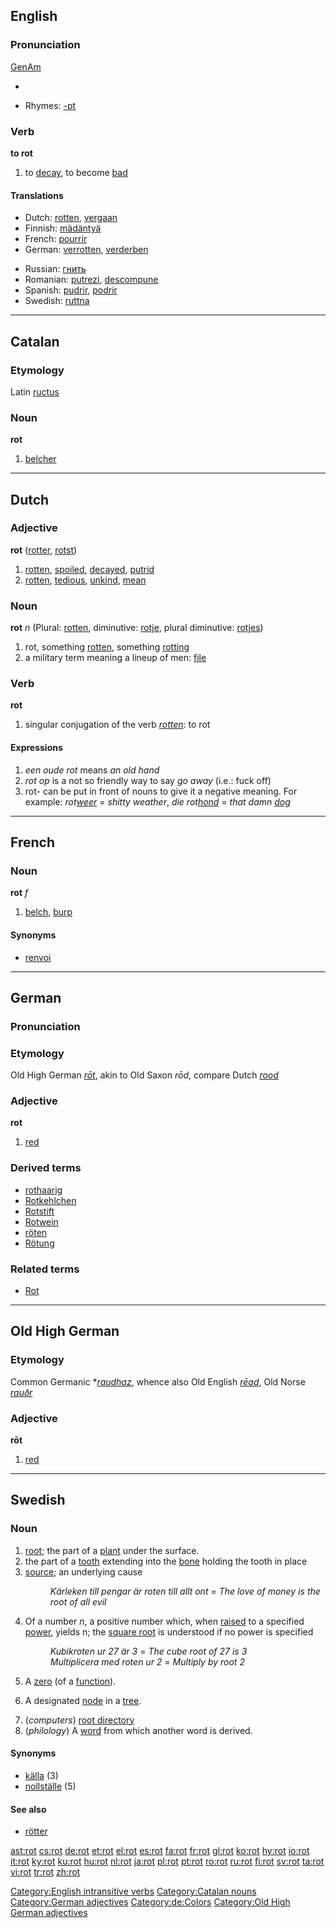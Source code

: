 {{see|Rot}}
==English==

===Pronunciation===
[[w:General American|GenAm]] {{IPA|[ɹɑt]}}
*{{audio|en-us-rot.ogg|Audio (US)}}

*Rhymes: [[Rhymes:English:-ɒt|-ɒt]]

===Verb===
'''to rot'''

# to [[decay]], to become [[bad]]

====Translations====
{{top}}
*Dutch: [[rotten]], [[vergaan]]
*Finnish: [[mädäntyä]]
*French: [[pourrir]]
*German: [[verrotten]], [[verderben]]
{{mid}}
*Russian: [[гнить]]
*Romanian: [[putrezi]], [[descompune]]
*Spanish: [[pudrir]], [[podrir]]
*Swedish: [[ruttna]]
{{bottom}}

[[Category:English intransitive verbs]]

----

==Catalan==

===Etymology===
Latin [[ructus]]

===Noun===
'''rot'''

# [[belcher]]

[[Category:Catalan nouns]]

----

==Dutch==

===Adjective===
'''rot''' ([[rotter]], [[rotst]])

# [[rotten]], [[spoiled]], [[decayed]], [[putrid]]
# [[rotten]], [[tedious]], [[unkind]], [[mean]]

===Noun===
'''rot''' ''n'' (Plural: [[rotten]], diminutive: [[rotje]], plural diminutive: [[rotjes]])

# rot, something [[rotten]], something [[rotting]]
# a military term meaning a lineup of men: [[file]]

===Verb===
'''rot'''

# singular conjugation of the verb ''[[rotten]]'': to rot

====Expressions====
# ''een oude rot'' means ''an old hand''
# ''rot op'' is a not so friendly way to say ''go away'' (i.e.: fuck off)
# rot- can be put in front of nouns to give it a negative meaning. For example: ''rot[[weer]]'' = ''shitty weather'', ''die rot[[hond]]'' = ''that damn [[dog]]''

----

==French==

===Noun===
'''rot''' ''f''

# [[belch]], [[burp]]

====Synonyms====
*[[renvoi]]

----

==German==

===Pronunciation===
{{IPA|[ʁoːt]}}

===Etymology===
Old High German ''[[rōt]]'', akin to Old Saxon ''rōd'', compare Dutch ''[[rood]]''

===Adjective===
'''rot'''

# [[red]]

===Derived terms===
*[[rothaarig]]
*[[Rotkehlchen]]
*[[Rotstift]]
*[[Rotwein]]
*[[röten]]
*[[Rötung]]

===Related terms===
*[[Rot]]

[[Category:German adjectives]]
[[Category:de:Colors]]

----

==Old High German==

===Etymology===
Common Germanic *''[[raudhaz]]'', whence also Old English ''[[rēad]]'', Old Norse ''[[rauðr]]''

===Adjective===
'''rōt'''

# [[red]]

[[Category:Old High German adjectives]]

----

==Swedish==

===Noun===
{{sv-noun-irreg-c|rot|roten|rötter|rötterna}}


# [[root]]; the part of a [[plant]] under the surface.
# the part of a [[tooth]] extending into the [[bone]] holding the tooth in place
# [[source]]; an underlying cause
#:''Kärleken till pengar är roten till allt ont'' = ''The love of money is the root of all evil''
# {{mathematics|lang=sv}} Of a number ''n'', a positive number which, when [[raised]] to a specified [[power]], yields n; the [[square root]] is understood if no power is specified
#:''Kubikroten ur 27 är 3'' = ''The cube root of 27 is 3''
#:''Multiplicera med roten ur 2'' = ''Multiply by root 2''
# {{mathematics|lang=sv}} A [[zero]] (of a [[function]]).
# {{mathematics|lang=sv}} A designated [[node]] in a [[tree]].
# (''computers'') [[root directory]]
# (''philology'') A [[word]] from which another word is derived.

====Synonyms====
*[[källa]] (3)
*[[nollställe]] (5)

====See also====
*[[rötter]]

[[ast:rot]]
[[cs:rot]]
[[de:rot]]
[[et:rot]]
[[el:rot]]
[[es:rot]]
[[fa:rot]]
[[fr:rot]]
[[gl:rot]]
[[ko:rot]]
[[hy:rot]]
[[io:rot]]
[[it:rot]]
[[ky:rot]]
[[ku:rot]]
[[hu:rot]]
[[nl:rot]]
[[ja:rot]]
[[pl:rot]]
[[pt:rot]]
[[ro:rot]]
[[ru:rot]]
[[fi:rot]]
[[sv:rot]]
[[ta:rot]]
[[vi:rot]]
[[tr:rot]]
[[zh:rot]]